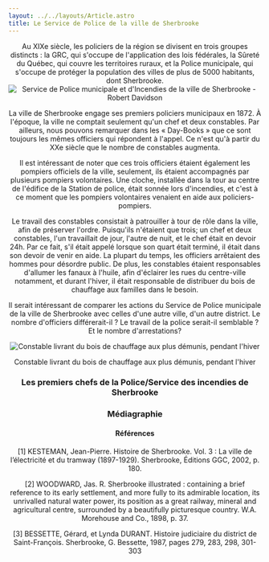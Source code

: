 ```yaml
---
layout: ../../layouts/Article.astro
title: Le Service de Police de la ville de Sherbrooke
---
```


<Header titre="Le Service de Police de la ville de Sherbrooke" image="/assets/img/123dse32-32dsd23-34.png"/>

<Text>

 <div class="font-bold pt-5 text-gray-600">Au XIXe siècle, les policiers de la région se divisent en trois groupes distincts : la GRC, qui s'occupe de l'application des lois fédérales, la Sûreté du Québec, qui couvre les territoires ruraux, et la Police municipale, qui s'occupe de protéger la population des villes de plus de 5000 habitants, dont Sherbrooke.</div>

  <img class="mx-auto w-96" src="/assets/img/123dse32-32dsd23-34.png" alt="Service de Police municipale et d'Incendies de la ville de Sherbrooke - Robert Davidson" title="Service de Police municipale et d'Incendies de la ville de Sherbrooke - Robert Davidson"/>

La ville de Sherbrooke engage ses premiers policiers municipaux en 1872. À l'époque, la ville ne comptait seulement qu'un chef et deux constables. Par ailleurs, nous pouvons remarquer dans les « Day-Books » que ce sont toujours les mêmes officiers qui répondent à l'appel. Ce n'est qu'à partir du XXe siècle que le nombre de constables augmenta.

Il est intéressant de noter que ces trois officiers étaient également les pompiers officiels de la ville, seulement, ils étaient accompagnés par plusieurs pompiers volontaires. Une cloche, installée dans la tour au centre de l'édifice de la Station de police, était sonnée lors d'incendies, et c'est à ce moment que les pompiers volontaires venaient en aide aux policiers-pompiers.

Le travail des constables consistait à patrouiller à tour de rôle dans la ville, afin de préserver l'ordre. Puisqu'ils n'étaient que trois; un chef et deux constables, l'un travaillait de jour, l'autre de nuit, et le chef était en devoir 24h. Par ce fait, s'il était appelé lorsque son quart était terminé, il était dans son devoir de venir en aide. La plupart du temps, les officiers arrêtaient des hommes pour désordre public. De plus, les constables étaient responsables d'allumer les fanaux à l'huile, afin d'éclairer les rues du centre-ville notamment, et durant l'hiver, il était responsable de distribuer du bois de chauffage aux familles dans le besoin.

Il serait intéressant de comparer les actions du Service de Police municipale de la ville de Sherbrooke avec celles d'une autre ville, d'un autre district. Le nombre d'officiers différerait-il ? Le travail de la police serait-il semblable ? Et le nombre d'arrestations?
</Text>

<div class="bg-black py-5">
    <img class="mx-auto" src="/assets/img/xmx11.png" alt="Constable livrant du bois de chauffage aux plus démunis, pendant l'hiver" title="Constable livrant du bois de chauffage aux plus démunis, pendant l'hiver"/>
    <p class="px-20 text-center text-gray-300 text-xs">Constable livrant du bois de chauffage aux plus démunis, pendant l'hiver</p>
</div>
<div class="py-5">
  <h3 class="text-center">Les premiers chefs de la Police/Service des incendies de Sherbrooke</h3>
  <Cols3 i1="/assets/img/xmx14.png" l1="Robert Davidson" d1="Robert Davidson est le premier chef de la Police municipale et du Service des Incendies de Sherbrooke. Il reste en service à ce poste 31 ans, soit de 1882 à 1913." i2="/assets/img/xmx13.png" l2="Joseph-Eusèbe Hébert" d2="Joseph-Eusèbe Hébert est le deuxième chef de la Police municipale et du Service des Incendies de la ville de Sherbrooke. Il reste en poste seulement 2 ans, de 1913 à 1915." i3="/assets/img/xmx12.png" l3="Alfred Couture" d3="Alfred Couture était d'abord sous-chef, puis chef de la Police municipale et du Service des Incendies de la ville de Sherbrooke, de 1915 à 1925, soit 10 ans, faisant de lui le troisième nommé pour ce poste."/>
</div>
<Chapitres 
  description=""
  chapitres={
    [
      {label: "Criminalité urbaine - Présentation", url: "/2020/criminalite-urbaine-1"},
      {label: "Criminel type", url: "/2020/criminalite-urbaine-2"},
      {label: "Police de Sherbrooke", url: "/2020/criminalite-urbaine-3", current: true},
      {label: "La station du dépôt", url: "/2020/criminalite-urbaine-4"},
      {label: "Urbanisation et criminalité", url: "/2020/criminalite-urbaine-5"}
    ]
  }
/>

<div class="p-10 lg:p-24 py-5 lg:py-12 text-sm bg-gray-400">
  <h3>Médiagraphie</h3>
<h4>Références</h4>
[1]  KESTEMAN, Jean-Pierre. Histoire de Sherbrooke. Vol. 3 : La ville de l’électricité et du tramway (1897-1929). Sherbrooke, Éditions GGC, 2002, p. 180.

[2] WOODWARD, Jas. R. Sherbrooke illustrated : containing a brief reference to its early settlement, and more fully to its admirable location, its unrivalled natural water power, its position as a great railway, mineral and agricultural centre, surrounded by a beautifully picturesque country. W.A. Morehouse and Co., 1898, p. 37.

[3] BESSETTE, Gérard, et Lynda DURANT. Histoire judiciaire du district de Saint-François. Sherbrooke, G. Bessette, 1987, pages 279, 283, 298, 301-303
</div>